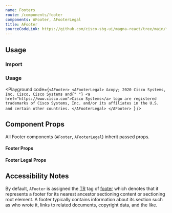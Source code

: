 ```yaml
---
name: Footers
route: /components/footer
components: AFooter, AFooterLegal
title: AFooter
sourceCodeLink: https://github.com/cisco-sbg-ui/magna-react/tree/main/framework/components/AFooter
---
```


## Usage

### Import

<ComponentImport components="AFieldBase" />

### Usage

<Playground
  code={`<AFooter>
  <AFooterLegal>
    &copy; 2020 Cisco Systems, Inc. Cisco, Cisco Systems and{" "}
    <a href="https://www.cisco.com">Cisco Systems</a> logo are registered
    trademarks of Cisco Systems, Inc. and/or its affiliates in the U.S. and
    certain other countries.
  </AFooterLegal>
</AFooter>
`}
/>

## Component Props

All Footer components (`AFooter`, `AFooterLegal`) inherit passed props.

#### Footer Props

<Props of="AFooter" />

#### Footer Legal Props

<Props of="AFooterLegal" />

## Accessibility Notes

By default, `AFooter` is assigned the [TR](https://www.w3.org/TR/html51/) tag of [footer](https://www.w3.org/TR/html51/sections.html#elementdef-footer) which denotes that it represents a footer for its nearest ancestor sectioning content or sectioning root element. A footer typically contains information about its section such as who wrote it, links to related documents, copyright data, and the like.
